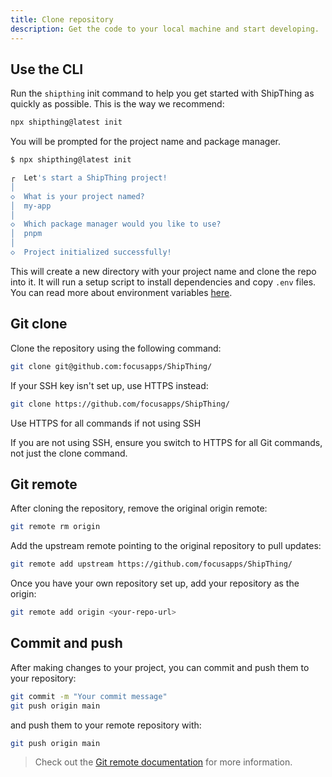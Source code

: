 ```yaml
---
title: Clone repository
description: Get the code to your local machine and start developing.
---
```


## Use the CLI

Run the `shipthing` init command to help you get started with ShipThing as quickly as possible. This is the way we recommend:

```sh Terminal
npx shipthing@latest init
```

You will be prompted for the project name and package manager.

```sh Terminal
$ npx shipthing@latest init

┌  Let's start a ShipThing project!
│
◇  What is your project named?
│  my-app
│
◇  Which package manager would you like to use?
│  pnpm
│
◇  Project initialized successfully!
```

This will create a new directory with your project name and clone the repo into it. It will run a setup script to install dependencies and copy `.env` files. You can read more about environment variables [here](/setup/configuration/environment).

## Git clone

Clone the repository using the following command:

```sh Terminal
git clone git@github.com:focusapps/ShipThing/
```
<Note>
If your SSH key isn't set up, use HTTPS instead:

```sh Terminal
git clone https://github.com/focusapps/ShipThing/
```
 </Note>

 <Warning>
 Use HTTPS for all commands if not using SSH

 If you are not using SSH, ensure you switch to HTTPS for all Git commands, not just the clone command.
</Warning>

## Git remote

After cloning the repository, remove the original origin remote:

```sh Terminal  
git remote rm origin
```

Add the upstream remote pointing to the original repository to pull updates:

```sh Terminal
git remote add upstream https://github.com/focusapps/ShipThing/
```

Once you have your own repository set up, add your repository as the origin:

```sh Terminal
git remote add origin <your-repo-url>
```

## Commit and push
After making changes to your project, you can commit and push them to your repository:

```sh Terminal
git commit -m "Your commit message"
git push origin main
```

and push them to your remote repository with:
```sh Terminal
git push origin main
```
> Check out the [Git remote documentation](https://git-scm.com/docs/git-remote) for more information.